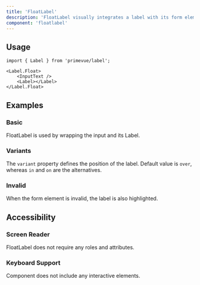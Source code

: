 ```yaml
---
title: 'FloatLabel'
description: 'FloatLabel visually integrates a label with its form element.'
component: 'floatlabel'
---
```


## Usage

```tsx
import { Label } from 'primevue/label';
```

```tsx
<Label.Float>
    <InputText />
    <Label></Label>
</Label.Float>
```

## Examples

### Basic

FloatLabel is used by wrapping the input and its Label.

<DocComponentViewer name="floatlabel:basic-demo" />

### Variants

The `variant` property defines the position of the label. Default value is `over`, whereas `in` and `on` are the alternatives.

<DocComponentViewer name="floatlabel:variants-demo" />

### Invalid

When the form element is invalid, the label is also highlighted.

<DocComponentViewer name="floatlabel:invalid-demo" />

## Accessibility

### Screen Reader

FloatLabel does not require any roles and attributes.

### Keyboard Support

Component does not include any interactive elements.
